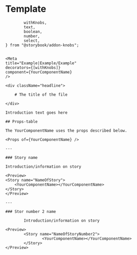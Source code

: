 
<Meta title="Introduction|Template"/>

<div className="headline">

# Template

</div>

			withKnobs,
			text,
			boolean,
			number,
			select,
    } from "@storybook/addon-knobs";


    <Meta
    title="Example|Example/Example"
    decorators={[withKnobs]}
    component={YourComponentName}
    />

    <div className="headline">

    	# The title of the file

    </div>

    Introduction text goes here

    ## Props-table

    The YourComponentName uses the props described below.

    <Props of={YourComponentName} />

    ---

    ### Story name

    Introduction/information on story

    <Preview>
    <Story name="NameOfStory">
        <YourComponentName></YourComponentName>
    </Story>
    </Preview>

    ---

    ### Stor number 2 name

			Introduction/information on story

    <Preview>
			<Story name="NameOfStoryNumber2">
					<YourComponentName></YourComponentName>
			</Story>
    </Preview>